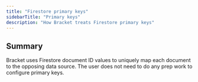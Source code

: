 ```yaml
---
title: "Firestore primary keys"
sidebarTitle: "Primary keys"
description: "How Bracket treats Firestore primary keys"
---
```


## Summary

Bracket uses Firestore document ID values to uniquely map each document to the opposing data source. The user does not need to do any prep work to configure primary keys. 

